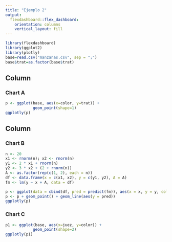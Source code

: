 ---
title: "Ejemplo 2"
output: 
  flexdashboard::flex_dashboard:
    orientation: columns
    vertical_layout: fill
---

```{r setup, include=FALSE}
library(flexdashboard)
library(ggplot2)
library(plotly)
base=read.csv("manzanas.csv", sep = ";")
base$trat=as.factor(base$trat)
```

Column
-----------------------------------------------------------------------

### Chart A

```{r}
p <- ggplot(base, aes(x=color, y=trat)) +
            geom_point(shape=1)      
ggplotly(p)
```


Column {.tabset }
-----------------------------------------------------------------------

### Chart B

```{r}
n <- 20
x1 <- rnorm(n); x2 <- rnorm(n)
y1 <- 2 * x1 + rnorm(n)
y2 <- 3 * x2 + (2 + rnorm(n))
A <- as.factor(rep(c(1, 2), each = n))
df <- data.frame(x = c(x1, x2), y = c(y1, y2), A = A)
fm <- lm(y ~ x + A, data = df)

p <- ggplot(data = cbind(df, pred = predict(fm)), aes(x = x, y = y, color = A))
p <- p + geom_point() + geom_line(aes(y = pred))
ggplotly(p)

```

### Chart C

```{r}
p1 <- ggplot(base, aes(x=juez, y=color)) +
            geom_point(shape=2)      
ggplotly(p1)

```



